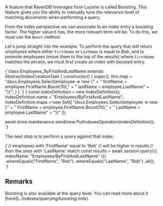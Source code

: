 
A feature that RavenDB leverages from Lucene is called Boosting. This feature gives you the ability to manually tune the relevance level of matching documents when performing a query. 

From the index perspective we can associate to an index entry a boosting factor. The higher value it has, the more relevant term will be. To do this, we must use the `Boost` method.

Let's jump straight into the example. To perform the query that will return employees where either `FirstName` or `LastName` is equal to _Bob_, and to promote employees (move them to the top of the results) where `FirstName` matches the phrase, we must first create an index with boosted entry.

<Tabs groupId='languageSyntax'>
<TabItem value="AbstractIndexCreationTask" label="AbstractIndexCreationTask">
<CodeBlock language="js">
{`class Employees_ByFirstAndLastName extends AbstractIndexCreationTask {
    constructor() {
        super();
        this.map = "docs.Employees.Select(employee => new {" +
            "    firstName = employee.FirstName.Boost(10)," +
            "    lastName = employee.LastName" +
            "})";
    }
}
`}
</CodeBlock>
</TabItem>
<TabItem value="Operation" label="Operation">
<CodeBlock language="js">
{`const indexDefinition = new IndexDefinition();
indexDefinition.name = "Employees/ByFirstAndLastName";
indexDefinition.maps = new Set([ 
    "docs.Employees.Select(employee => new {" +
    "    FirstName = employee.FirstName.Boost(10)," +
    "    LastName = employee.LastName" +
    "})" 
]);

await store.maintenance.send(new PutIndexesOperation(indexDefinition));
`}
</CodeBlock>
</TabItem>
</Tabs>

The next step is to perform a query against that index:

<TabItem value="boosting_3" label="boosting_3">
<CodeBlock language="js">
{`// employees with 'FirstName' equal to 'Bob'
// will be higher in results
// than the ones with 'LastName' match
const results = await session.query(\{ indexName: "Employees/ByFirstAndLastName" \})
    .whereEquals("FirstName", "Bob")
    .whereEquals("LastName", "Bob")
    .all();
`}
</CodeBlock>
</TabItem>

## Remarks

<Admonition type="info" title="">
Boosting is also available at the query level. You can read more about it [here](../indexes/querying/boosting.mdx).
</Admonition>


